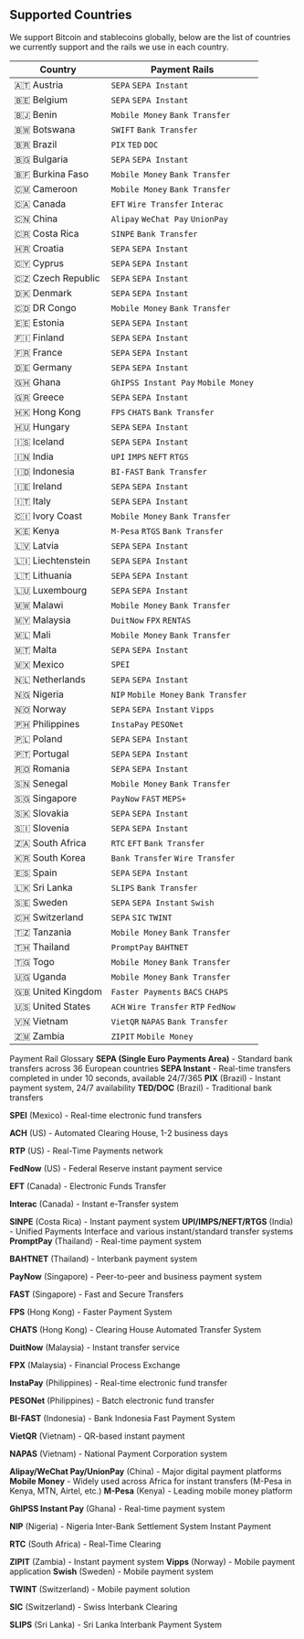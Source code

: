 ## Supported Countries
We support Bitcoin and stablecoins globally, below are the list of countries we currently support and the rails we use in each country. 
<table>
  <thead>
    <tr>
      <th>Country</th>
      <th>Payment Rails</th>
    </tr>
  </thead>
  <tbody>
    <tr>
      <td>🇦🇹 Austria</td>
      <td><code>SEPA</code> <code>SEPA Instant</code></td>
    </tr>
    <tr>
      <td>🇧🇪 Belgium</td>
      <td><code>SEPA</code> <code>SEPA Instant</code></td>
    </tr>
    <tr>
      <td>🇧🇯 Benin</td>
      <td><code>Mobile Money</code> <code>Bank Transfer</code></td>
    </tr>
    <tr>
      <td>🇧🇼 Botswana</td>
      <td><code>SWIFT</code> <code>Bank Transfer</code></td>
    </tr>
    <tr>
      <td>🇧🇷 Brazil</td>
      <td><code>PIX</code> <code>TED</code> <code>DOC</code></td>
    </tr>
    <tr>
      <td>🇧🇬 Bulgaria</td>
      <td><code>SEPA</code> <code>SEPA Instant</code></td>
    </tr>
    <tr>
      <td>🇧🇫 Burkina Faso</td>
      <td><code>Mobile Money</code> <code>Bank Transfer</code></td>
    </tr>
    <tr>
      <td>🇨🇲 Cameroon</td>
      <td><code>Mobile Money</code> <code>Bank Transfer</code></td>
    </tr>
    <tr>
      <td>🇨🇦 Canada</td>
      <td><code>EFT</code> <code>Wire Transfer</code> <code>Interac</code></td>
    </tr>
    <tr>
      <td>🇨🇳 China</td>
      <td><code>Alipay</code> <code>WeChat Pay</code> <code>UnionPay</code></td>
    </tr>
    <tr>
      <td>🇨🇷 Costa Rica</td>
      <td><code>SINPE</code> <code>Bank Transfer</code></td>
    </tr>
    <tr>
      <td>🇭🇷 Croatia</td>
      <td><code>SEPA</code> <code>SEPA Instant</code></td>
    </tr>
    <tr>
      <td>🇨🇾 Cyprus</td>
      <td><code>SEPA</code> <code>SEPA Instant</code></td>
    </tr>
    <tr>
      <td>🇨🇿 Czech Republic</td>
      <td><code>SEPA</code> <code>SEPA Instant</code></td>
    </tr>
    <tr>
      <td>🇩🇰 Denmark</td>
      <td><code>SEPA</code> <code>SEPA Instant</code></td>
    </tr>
    <tr>
      <td>🇨🇩 DR Congo</td>
      <td><code>Mobile Money</code> <code>Bank Transfer</code></td>
    </tr>
    <tr>
      <td>🇪🇪 Estonia</td>
      <td><code>SEPA</code> <code>SEPA Instant</code></td>
    </tr>
    <tr>
      <td>🇫🇮 Finland</td>
      <td><code>SEPA</code> <code>SEPA Instant</code></td>
    </tr>
    <tr>
      <td>🇫🇷 France</td>
      <td><code>SEPA</code> <code>SEPA Instant</code></td>
    </tr>
    <tr>
      <td>🇩🇪 Germany</td>
      <td><code>SEPA</code> <code>SEPA Instant</code></td>
    </tr>
    <tr>
      <td>🇬🇭 Ghana</td>
      <td><code>GhIPSS Instant Pay</code> <code>Mobile Money</code></td>
    </tr>
    <tr>
      <td>🇬🇷 Greece</td>
      <td><code>SEPA</code> <code>SEPA Instant</code></td>
    </tr>
    <tr>
      <td>🇭🇰 Hong Kong</td>
      <td><code>FPS</code> <code>CHATS</code> <code>Bank Transfer</code></td>
    </tr>
    <tr>
      <td>🇭🇺 Hungary</td>
      <td><code>SEPA</code> <code>SEPA Instant</code></td>
    </tr>
    <tr>
      <td>🇮🇸 Iceland</td>
      <td><code>SEPA</code> <code>SEPA Instant</code></td>
    </tr>
    <tr>
      <td>🇮🇳 India</td>
      <td><code>UPI</code> <code>IMPS</code> <code>NEFT</code> <code>RTGS</code></td>
    </tr>
    <tr>
      <td>🇮🇩 Indonesia</td>
      <td><code>BI-FAST</code> <code>Bank Transfer</code></td>
    </tr>
    <tr>
      <td>🇮🇪 Ireland</td>
      <td><code>SEPA</code> <code>SEPA Instant</code></td>
    </tr>
    <tr>
      <td>🇮🇹 Italy</td>
      <td><code>SEPA</code> <code>SEPA Instant</code></td>
    </tr>
    <tr>
      <td>🇨🇮 Ivory Coast</td>
      <td><code>Mobile Money</code> <code>Bank Transfer</code></td>
    </tr>
    <tr>
      <td>🇰🇪 Kenya</td>
      <td><code>M-Pesa</code> <code>RTGS</code> <code>Bank Transfer</code></td>
    </tr>
    <tr>
      <td>🇱🇻 Latvia</td>
      <td><code>SEPA</code> <code>SEPA Instant</code></td>
    </tr>
    <tr>
      <td>🇱🇮 Liechtenstein</td>
      <td><code>SEPA</code> <code>SEPA Instant</code></td>
    </tr>
    <tr>
      <td>🇱🇹 Lithuania</td>
      <td><code>SEPA</code> <code>SEPA Instant</code></td>
    </tr>
    <tr>
      <td>🇱🇺 Luxembourg</td>
      <td><code>SEPA</code> <code>SEPA Instant</code></td>
    </tr>
    <tr>
      <td>🇲🇼 Malawi</td>
      <td><code>Mobile Money</code> <code>Bank Transfer</code></td>
    </tr>
    <tr>
      <td>🇲🇾 Malaysia</td>
      <td><code>DuitNow</code> <code>FPX</code> <code>RENTAS</code></td>
    </tr>
    <tr>
      <td>🇲🇱 Mali</td>
      <td><code>Mobile Money</code> <code>Bank Transfer</code></td>
    </tr>
    <tr>
      <td>🇲🇹 Malta</td>
      <td><code>SEPA</code> <code>SEPA Instant</code></td>
    </tr>
    <tr>
      <td>🇲🇽 Mexico</td>
      <td><code>SPEI</code></td>
    </tr>
    <tr>
      <td>🇳🇱 Netherlands</td>
      <td><code>SEPA</code> <code>SEPA Instant</code></td>
    </tr>
    <tr>
      <td>🇳🇬 Nigeria</td>
      <td><code>NIP</code> <code>Mobile Money</code> <code>Bank Transfer</code></td>
    </tr>
    <tr>
      <td>🇳🇴 Norway</td>
      <td><code>SEPA</code> <code>SEPA Instant</code> <code>Vipps</code></td>
    </tr>
    <tr>
      <td>🇵🇭 Philippines</td>
      <td><code>InstaPay</code> <code>PESONet</code></td>
    </tr>
    <tr>
      <td>🇵🇱 Poland</td>
      <td><code>SEPA</code> <code>SEPA Instant</code></td>
    </tr>
    <tr>
      <td>🇵🇹 Portugal</td>
      <td><code>SEPA</code> <code>SEPA Instant</code></td>
    </tr>
    <tr>
      <td>🇷🇴 Romania</td>
      <td><code>SEPA</code> <code>SEPA Instant</code></td>
    </tr>
    <tr>
      <td>🇸🇳 Senegal</td>
      <td><code>Mobile Money</code> <code>Bank Transfer</code></td>
    </tr>
    <tr>
      <td>🇸🇬 Singapore</td>
      <td><code>PayNow</code> <code>FAST</code> <code>MEPS+</code></td>
    </tr>
    <tr>
      <td>🇸🇰 Slovakia</td>
      <td><code>SEPA</code> <code>SEPA Instant</code></td>
    </tr>
    <tr>
      <td>🇸🇮 Slovenia</td>
      <td><code>SEPA</code> <code>SEPA Instant</code></td>
    </tr>
    <tr>
      <td>🇿🇦 South Africa</td>
      <td><code>RTC</code> <code>EFT</code> <code>Bank Transfer</code></td>
    </tr>
    <tr>
      <td>🇰🇷 South Korea</td>
      <td><code>Bank Transfer</code> <code>Wire Transfer</code></td>
    </tr>
    <tr>
      <td>🇪🇸 Spain</td>
      <td><code>SEPA</code> <code>SEPA Instant</code></td>
    </tr>
    <tr>
      <td>🇱🇰 Sri Lanka</td>
      <td><code>SLIPS</code> <code>Bank Transfer</code></td>
    </tr>
    <tr>
      <td>🇸🇪 Sweden</td>
      <td><code>SEPA</code> <code>SEPA Instant</code> <code>Swish</code></td>
    </tr>
    <tr>
      <td>🇨🇭 Switzerland</td>
      <td><code>SEPA</code> <code>SIC</code> <code>TWINT</code></td>
    </tr>
    <tr>
      <td>🇹🇿 Tanzania</td>
      <td><code>Mobile Money</code> <code>Bank Transfer</code></td>
    </tr>
    <tr>
      <td>🇹🇭 Thailand</td>
      <td><code>PromptPay</code> <code>BAHTNET</code></td>
    </tr>
    <tr>
      <td>🇹🇬 Togo</td>
      <td><code>Mobile Money</code> <code>Bank Transfer</code></td>
    </tr>
    <tr>
      <td>🇺🇬 Uganda</td>
      <td><code>Mobile Money</code> <code>Bank Transfer</code></td>
    </tr>
    <tr>
      <td>🇬🇧 United Kingdom</td>
      <td><code>Faster Payments</code> <code>BACS</code> <code>CHAPS</code></td>
    </tr>
    <tr>
      <td>🇺🇸 United States</td>
      <td><code>ACH</code> <code>Wire Transfer</code> <code>RTP</code> <code>FedNow</code></td>
    </tr>
    <tr>
      <td>🇻🇳 Vietnam</td>
      <td><code>VietQR</code> <code>NAPAS</code> <code>Bank Transfer</code></td>
    </tr>
    <tr>
      <td>🇿🇲 Zambia</td>
      <td><code>ZIPIT</code> <code>Mobile Money</code></td>
    </tr>
  </tbody>
</table>

Payment Rail Glossary
<AccordionGroup>
  <Accordion title="Europe - SEPA">
    **SEPA (Single Euro Payments Area)** - Standard bank transfers across 36 European countries
**SEPA Instant** - Real-time transfers completed in under 10 seconds, available 24/7/365
  </Accordion>
  <Accordion title="Americas">
    **PIX** (Brazil) - Instant payment system, 24/7 availability
**TED/DOC** (Brazil) - Traditional bank transfers

**SPEI** (Mexico) - Real-time electronic fund transfers

**ACH** (US) - Automated Clearing House, 1-2 business days

**RTP** (US) - Real-Time Payments network

**FedNow** (US) - Federal Reserve instant payment service

**EFT** (Canada) - Electronic Funds Transfer

**Interac** (Canada) - Instant e-Transfer system

**SINPE** (Costa Rica) - Instant payment system
  </Accordion>
  <Accordion title="Asia-Pacific">
    **UPI/IMPS/NEFT/RTGS** (India) - Unified Payments Interface and various instant/standard transfer systems
**PromptPay** (Thailand) - Real-time payment system

**BAHTNET** (Thailand) - Interbank payment system

**PayNow** (Singapore) - Peer-to-peer and business payment system

**FAST** (Singapore) - Fast and Secure Transfers

**FPS** (Hong Kong) - Faster Payment System

**CHATS** (Hong Kong) - Clearing House Automated Transfer System

**DuitNow** (Malaysia) - Instant transfer service

**FPX** (Malaysia) - Financial Process Exchange

**InstaPay** (Philippines) - Real-time electronic fund transfer

**PESONet** (Philippines) - Batch electronic fund transfer

**BI-FAST** (Indonesia) - Bank Indonesia Fast Payment System

**VietQR** (Vietnam) - QR-based instant payment

**NAPAS** (Vietnam) - National Payment Corporation system

**Alipay/WeChat Pay/UnionPay** (China) - Major digital payment platforms
  </Accordion>
  <Accordion title="Africa">
    **Mobile Money** - Widely used across Africa for instant transfers (M-Pesa in Kenya, MTN, Airtel, etc.)
**M-Pesa** (Kenya) - Leading mobile money platform

**GhIPSS Instant Pay** (Ghana) - Real-time payment system

**NIP** (Nigeria) - Nigeria Inter-Bank Settlement System Instant Payment

**RTC** (South Africa) - Real-Time Clearing

**ZIPIT** (Zambia) - Instant payment system
  </Accordion>
  <Accordion title="Other Regions">
    **Vipps** (Norway) - Mobile payment application
**Swish** (Sweden) - Mobile payment system

**TWINT** (Switzerland) - Mobile payment solution

**SIC** (Switzerland) - Swiss Interbank Clearing

**SLIPS** (Sri Lanka) - Sri Lanka Interbank Payment System
  </Accordion>
</AccordionGroup>
